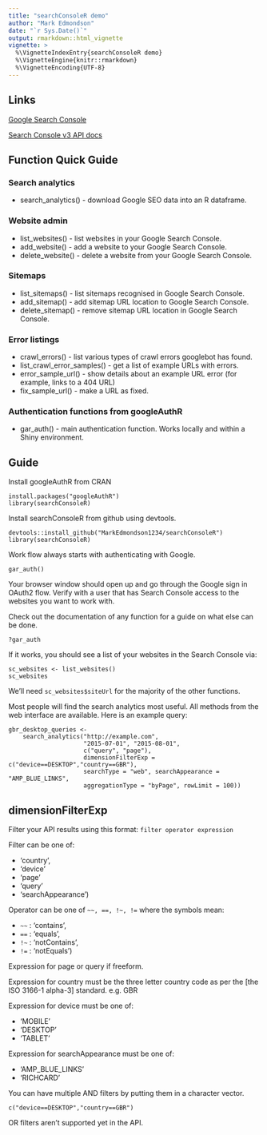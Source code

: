 ```yaml
---
title: "searchConsoleR demo"
author: "Mark Edmondson"
date: "`r Sys.Date()`"
output: rmarkdown::html_vignette
vignette: >
  %\VignetteIndexEntry{searchConsoleR demo}
  %\VignetteEngine{knitr::rmarkdown}
  %\VignetteEncoding{UTF-8}
---
```


## Links

[Google Search Console](http://www.google.com/webmasters/tools/)

[Search Console v3 API docs](https://developers.google.com/webmaster-tools/)

## Function Quick Guide

### Search analytics
* search_analytics() - download Google SEO data into an R dataframe.

### Website admin
* list_websites() - list websites in your Google Search Console.
* add_website() - add a website to your Google Search Console.
* delete_website() - delete a website from your Google Search Console.

### Sitemaps
* list_sitemaps() - list sitemaps recognised in Google Search Console.
* add_sitemap() - add sitemap URL location to Google Search Console.
* delete_sitemap() - remove sitemap URL location in Google Search Console.

### Error listings
* crawl_errors() - list various types of crawl errors googlebot has found.
* list_crawl_error_samples() - get a list of example URLs with errors.
* error_sample_url() - show details about an example URL error (for example, links to a 404 URL)
* fix_sample_url() - make a URL as fixed.

### Authentication functions from googleAuthR
* gar_auth() - main authentication function. Works locally and within a Shiny environment.

## Guide

Install googleAuthR from CRAN

```
install.packages("googleAuthR")
library(searchConsoleR)
```

Install searchConsoleR from github using devtools.

```
devtools::install_github("MarkEdmondson1234/searchConsoleR")
library(searchConsoleR)
```

Work flow always starts with authenticating with Google.
```
gar_auth()
```

Your browser window should open up and go through the Google sign in OAuth2 flow. Verify with a user that has Search Console access to the websites you want to work with.

Check out the documentation of any function for a guide on what else can be done.
```
?gar_auth
```

If it works, you should see a list of your websites in the Search Console via:

```
sc_websites <- list_websites()
sc_websites
```

We'll need ```sc_websites$siteUrl``` for the majority of the other functions.

Most people will find the search analytics most useful.  All methods from the web interface are available.  Here is an example query:

```
gbr_desktop_queries <- 
    search_analytics("http://example.com", 
                     "2015-07-01", "2015-08-01", 
                     c("query", "page"), 
                     dimensionFilterExp = c("device==DESKTOP","country==GBR"), 
                     searchType = "web", searchAppearance = "AMP_BLUE_LINKS",
                     aggregationType = "byPage", rowLimit = 100))
```


## dimensionFilterExp

Filter your API results using this format: ```filter operator expression```

Filter can be one of:

* 'country',
* 'device'
* 'page'
* 'query'
* 'searchAppearance')

Operator can be one of ```~~, ==, !~, !=``` where the symbols mean:

* `~~` : 'contains',
* `==` : 'equals',
* `!~` : 'notContains',
* `!=` : 'notEquals')

Expression for page or query if freeform.

Expression for country must be the three letter country code as per the [the ISO 3166-1 alpha-3] standard. e.g. GBR

Expression for device must be one of:

* 'MOBILE'
* 'DESKTOP'
* 'TABLET'

Expression for searchAppearance must be one of:

* 'AMP_BLUE_LINKS'
* 'RICHCARD'

You can have multiple AND filters by putting them in a character vector.  

```
c("device==DESKTOP","country==GBR")
```

OR filters aren't supported yet in the API.
